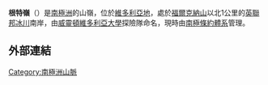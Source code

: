 {{coord|77|34|S|163|7|E|source:GNIS|display=title}}

'''根特嶺'''（{{lang-en|Ghent Ridge}}）是[[南極洲|南極洲]]的山嶺，位於[[維多利亞地|維多利亞地]]，處於[[福爾克納山|福爾克納山]]以北1公里的[[英聯邦冰川|英聯邦冰川]]南岸，由[[威靈頓維多利亞大學|威靈頓維多利亞大學]]探險隊命名，現時由[[南極條約體系|南極條約體系]]管理。

==外部連結==
{{cite gnis | type = antarid | id = 17376| name = Ghent Ridge | accessdate = 2012-04-23}}

{{DEFAULTSORT:Ghent Ridge}}
[[Category:南極洲山脈|Category:南極洲山脈]]


{{McMurdoDryValleys-geo-stub}}